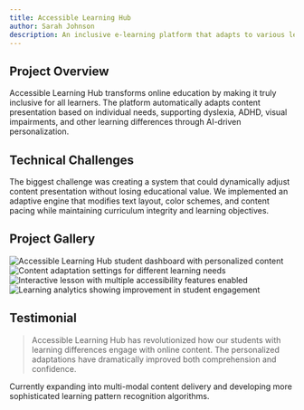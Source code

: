 ```yaml
---
title: Accessible Learning Hub
author: Sarah Johnson
description: An inclusive e-learning platform that adapts to various learning disabilities and provides personalized learning experiences for all students
---
```


## Project Overview

Accessible Learning Hub transforms online education by making it truly inclusive for all learners. The platform automatically adapts content presentation based on individual needs, supporting dyslexia, ADHD, visual impairments, and other learning differences through AI-driven personalization.


<BreakoutImage src="/projects/project-image-6.png" />

## Technical Challenges

The biggest challenge was creating a system that could dynamically adjust content presentation without losing educational value. We implemented an adaptive engine that modifies text layout, color schemes, and content pacing while maintaining curriculum integrity and learning objectives.

## Project Gallery

<div class="grid grid-cols-1 gap-4 md:grid-cols-2">
  <Image
    src="/projects/project-image-1.png"
    alt="Accessible Learning Hub student dashboard with personalized content"
    width={1200}
    height={600}
    class="h-[250px] w-full rounded-lg object-cover"
  />
  <Image
    src="/projects/project-image-6.png"
    alt="Content adaptation settings for different learning needs"
    width={1200}
    height={600}
    class="h-[250px] w-full rounded-lg object-cover"
  />
  <Image
    src="/projects/project-image-2.png"
    alt="Interactive lesson with multiple accessibility features enabled"
    width={1200}
    height={600}
    class="h-[250px] w-full rounded-lg object-cover"
  />
  <Image
    src="/projects/project-image-3.png"
    alt="Learning analytics showing improvement in student engagement"
    width={1200}
    height={600}
    class="h-[250px] w-full rounded-lg object-cover"
  />
</div>

## Testimonial

<BlockQuote author="Prof. Helen Martinez, Director of Special Education">
  Accessible Learning Hub has revolutionized how our students with learning differences engage with online content. The
  personalized adaptations have dramatically improved both comprehension and confidence.
</BlockQuote>

<BreakoutImage src="/projects/project-image-1.png" />

Currently expanding into multi-modal content delivery and developing more sophisticated learning pattern recognition algorithms.
